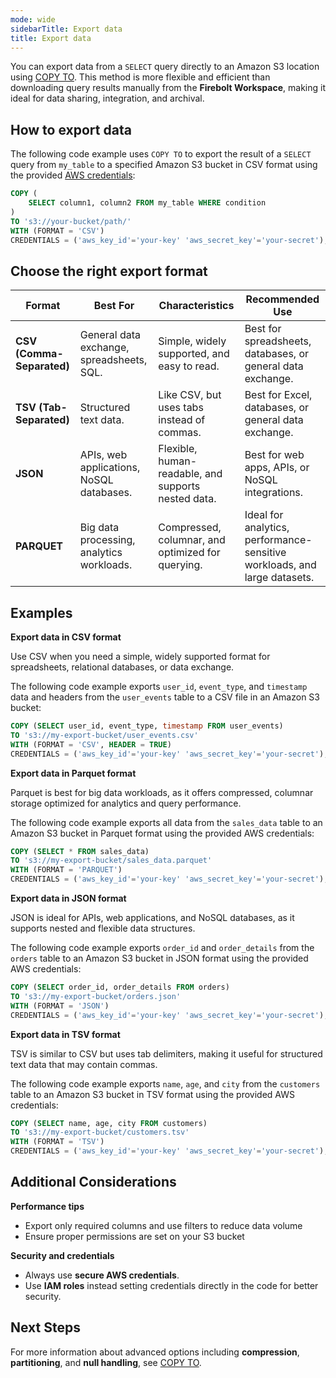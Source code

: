 ```yaml
---
mode: wide
sidebarTitle: Export data
title: Export data
---
```


You can export data from a `SELECT` query directly to an Amazon S3 location using [COPY TO](/sql_reference/commands/data-management/copy-to). This method is more flexible and efficient than downloading query results manually from the **Firebolt Workspace**, making it ideal for data sharing, integration, and archival.

## How to export data

The following code example uses `COPY TO` to export the result of a `SELECT` query from `my_table` to a specified Amazon S3 bucket in CSV format using the provided [AWS credentials](/sql_reference/commands/data-management/copy-to#credentials):

```sql
COPY (
    SELECT column1, column2 FROM my_table WHERE condition
) 
TO 's3://your-bucket/path/'
WITH (FORMAT = 'CSV')
CREDENTIALS = ('aws_key_id'='your-key' 'aws_secret_key'='your-secret');
```

## Choose the right export format

| Format                     | Best For                                  | Characteristics                                  | Recommended Use                                                       |
|----------------------------|-------------------------------------------|-------------------------------------------------|------------------------------------------------------------------------|
| **CSV (Comma-Separated)**  | General data exchange, spreadsheets, SQL.  | Simple, widely supported, and easy to read.          | Best for spreadsheets, databases, or general data exchange.                   |
| **TSV (Tab-Separated)**    | Structured text data.                      | Like CSV, but uses tabs instead of commas.         | Best for Excel, databases, or general data exchange.                   |
| **JSON**                   | APIs, web applications, NoSQL databases.   | Flexible, human-readable, and supports nested data.  | Best for web apps, APIs, or NoSQL integrations.                        |
| **PARQUET**                | Big data processing, analytics workloads.  | Compressed, columnar, and optimized for querying.    | Ideal for analytics, performance-sensitive workloads, and large datasets.               |


## Examples

**Export data in CSV format**

Use CSV when you need a simple, widely supported format for spreadsheets, relational databases, or data exchange.

The following code example exports `user_id`, `event_type`, and `timestamp` data and headers from the `user_events` table to a CSV file in an Amazon S3 bucket:

```sql
COPY (SELECT user_id, event_type, timestamp FROM user_events) 
TO 's3://my-export-bucket/user_events.csv'
WITH (FORMAT = 'CSV', HEADER = TRUE)
CREDENTIALS = ('aws_key_id'='your-key' 'aws_secret_key'='your-secret');
```

**Export data in Parquet format**

Parquet is best for big data workloads, as it offers compressed, columnar storage optimized for analytics and query performance.

The following code example exports all data from the `sales_data` table to an Amazon S3 bucket in Parquet format using the provided AWS credentials:

```sql
COPY (SELECT * FROM sales_data) 
TO 's3://my-export-bucket/sales_data.parquet'
WITH (FORMAT = 'PARQUET')
CREDENTIALS = ('aws_key_id'='your-key' 'aws_secret_key'='your-secret');
```

**Export data in JSON format**

JSON is ideal for APIs, web applications, and NoSQL databases, as it supports nested and flexible data structures.

The following code example exports `order_id` and `order_details` from the `orders` table to an Amazon S3 bucket in JSON format using the provided AWS credentials:

```sql
COPY (SELECT order_id, order_details FROM orders) 
TO 's3://my-export-bucket/orders.json'
WITH (FORMAT = 'JSON')
CREDENTIALS = ('aws_key_id'='your-key' 'aws_secret_key'='your-secret');
```

**Export data in TSV format**

TSV is similar to CSV but uses tab delimiters, making it useful for structured text data that may contain commas.

The following code example exports `name`, `age`, and `city` from the `customers` table to an Amazon S3 bucket in TSV format using the provided AWS credentials:

```sql
COPY (SELECT name, age, city FROM customers) 
TO 's3://my-export-bucket/customers.tsv'
WITH (FORMAT = 'TSV')
CREDENTIALS = ('aws_key_id'='your-key' 'aws_secret_key'='your-secret');
```

## Additional Considerations

**Performance tips**

- Export only required columns and use filters to reduce data volume  
- Ensure proper permissions are set on your S3 bucket  

**Security and credentials**

- Always use **secure AWS credentials**.  
- Use **IAM roles** instead setting credentials directly in the code for better security.

## Next Steps
For more information about advanced options including **compression**, **partitioning**, and **null handling**, see [COPY TO](/sql_reference/commands/data-management/copy-to).


